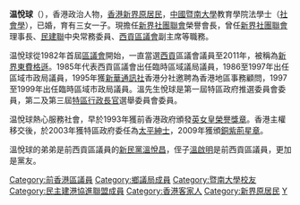 {{多個問題|
{{expand|time=2009-11-24T22:10:46+00:00}}
{{unreferenced|time=2009-11-24T22:10:46+00:00}}
{{notability unreferenced|time=2009-11-24T22:10:46+00:00}}
}}
'''温悅球'''{{BBSHK}}{{JP}}（{{bd|1949年|12月25日}}），香港政治人物，[[香港|香港]][[新界原居民|新界原居民]]，[[中國|中國]][[暨南大學|暨南大學]]教育學院法學士（[[社會學|社會學]]），已婚，育有三女一子。現擔任[[新界社團聯會|新界社團聯會]]榮譽會長，曾任[[新界社團聯會|新界社團聯會]]理事長、[[民建聯|民建聯]]中央常務委員、[[西貢區議會|西貢區議會]]副主席等職務。

温悅球從1982年首屆[[區議會|區議會]]開始，一直當選[[西貢區|西貢]]區議會議員至2011年，被稱為[[新界東|新界東]][[費格遜|費格遜]]。1985年代表西貢區議會出任臨時區域議局議員，1986至1997年出任區域市政局議員，1995年獲[[新華通訊社|新華通訊社]]香港分社邀聘為香港地區事務顧問，1997至1999年出任臨時區域市政局議員。溫先生悅球是第一屆特區政府推選委員會委員，第二及第三屆[[特區行政長官|特區行政長官]]選舉委員會委員。

温悅球熱心服務社會，早於1993年獲前香港政府頒發[[英女皇榮譽獎章|英女皇榮譽獎章]]。香港主權移交後，於2003年獲特區政府委任為[[太平紳士|太平紳士]]，2009年獲頒[[銅紫荊星章|銅紫荊星章]]。

溫悅球的弟弟是前西貢區議員的[[新民黨_(香港)|新民黨]][[溫悅昌|溫悅昌]]，侄子[[溫啟明|溫啟明]]是前西貢區議員，更加是黨友。

{{start box}}
{{s-before|首任}}
{{s-title|[[西貢區議會|西貢區議會]]西貢離島選區|1983年—2011年}}
{{s-after|[[李家良|李家良]]}}
{{end}}
{{DEFAULTSORT:Wan}}

[[Category:前香港區議員|Category:前香港區議員]]
[[Category:鄉議局成員|Category:鄉議局成員]]
[[Category:暨南大學校友|Category:暨南大學校友]]
[[Category:民主建港協進聯盟成員|Category:民主建港協進聯盟成員]]
[[Category:香港客家人|Category:香港客家人]]
[[Category:新界原居民|Category:新界原居民]]
[[Category:溫姓|Y]]
